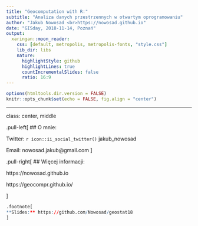 ```yaml
---
title: "Geocomputation with R:"
subtitle: "Analiza danych przestrzennych w otwartym oprogramowaniu"
author: "Jakub Nowosad <br>https://nowosad.github.io"
date: "GISday, 2018-11-14, Poznań"
output:
  xaringan::moon_reader:
    css: [default, metropolis, metropolis-fonts, "style.css"]
    lib_dir: libs
    nature:
      highlightStyle: github
      highlightLines: true
      countIncrementalSlides: false
      ratio: 16:9
---
```


```r
options(htmltools.dir.version = FALSE)
knitr::opts_chunk$set(echo = FALSE, fig.align = "center")
```


---
class: center, middle
<!-- # Dziękuję -->

.pull-left[
## O mnie:

Twitter: `r icon::ii_social_twitter()` jakub_nowosad

Email: nowosad.jakub@gmail.com
]

.pull-right[
## Więcej informacji:

https://nowosad.github.io

https://geocompr.github.io/

]

```r
.footnote[
**Slides:** https://github.com/Nowosad/geostat18
]
```
